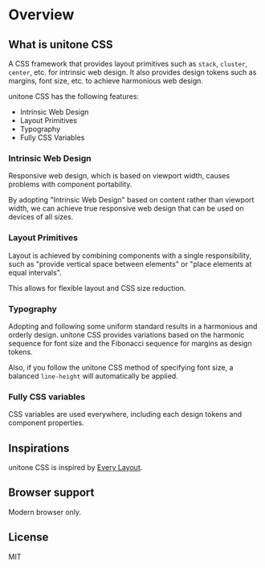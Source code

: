 # Overview

## What is unitone CSS

A CSS framework that provides layout primitives such as `stack`, `cluster`, `center`, etc. for intrinsic web design. It also provides design tokens such as margins, font size, etc. to achieve harmonious web design.

unitone CSS has the following features:

- Intrinsic Web Design
- Layout Primitives
- Typography
- Fully CSS Variables

### Intrinsic Web Design

Responsive web design, which is based on viewport width, causes problems with component portability.

By adopting "Intrinsic Web Design" based on content rather than viewport width, we can achieve true responsive web design that can be used on devices of all sizes.

### Layout Primitives

Layout is achieved by combining components with a single responsibility, such as "provide vertical space between elements" or "place elements at equal intervals".

This allows for flexible layout and CSS size reduction.

### Typography

Adopting and following some uniform standard results in a harmonious and orderly design. unitone CSS provides variations based on the harmonic sequence for font size and the Fibonacci sequence for margins as design tokens.

Also, if you follow the unitone CSS method of specifying font size, a balanced `line-height` will automatically be applied.

### Fully CSS variables

CSS variables are used everywhere, including each design tokens and component properties.

## Inspirations

unitone CSS is inspired by [Every Layout](https://every-layout.dev/).

## Browser support

Modern browser only.

## License

MIT
